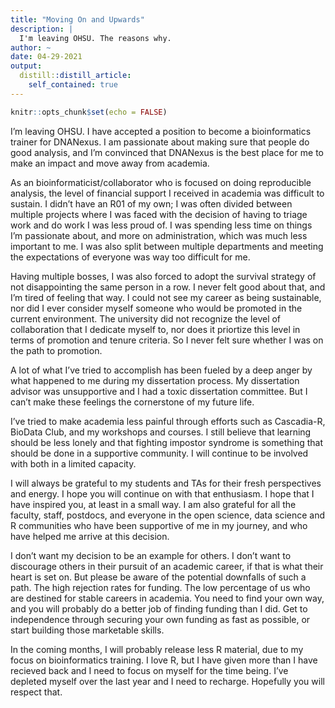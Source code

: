 ```yaml
---
title: "Moving On and Upwards"
description: |
  I'm leaving OHSU. The reasons why.
author: ~
date: 04-29-2021
output:
  distill::distill_article:
    self_contained: true
---
```


```r
knitr::opts_chunk$set(echo = FALSE)
```

I'm leaving OHSU. I have accepted a position to become a bioinformatics trainer for DNANexus. I am passionate about making sure that people do good analysis, and I'm convinced that DNANexus is the best place for me to make an impact and move away from academia.

As an bioinformaticist/collaborator who is focused on doing reproducible analysis, the level of financial support I received in academia was difficult to sustain. I didn't have an R01 of my own; I was often divided between multiple projects where I was faced with the decision of having to triage work and do work I was less proud of. I was spending less time on things I'm passionate about, and more on administration, which was much less important to me. I was also split between multiple departments and meeting the expectations of everyone was way too difficult for me.

Having multiple bosses, I was also forced to adopt the survival strategy of not disappointing the same person in a row. I never felt good about that, and I'm tired of feeling that way. I could not see my career as being sustainable, nor did I ever consider myself someone who would be promoted in the current environment. The university did not recognize the level of collaboration that I dedicate myself to, nor does it priortize this level in terms of promotion and tenure criteria. So I never felt sure whether I was on the path to promotion. 

A lot of what I've tried to accomplish has been fueled by a deep anger by what happened to me during my dissertation process. My dissertation advisor was unsupportive and I had a toxic dissertation committee. But I can't make these feelings the cornerstone of my future life. 

I've tried to make academia less painful through efforts such as Cascadia-R, BioData Club, and my workshops and courses. I still believe that learning should be less lonely and that fighting impostor syndrome is something that should be done in a supportive community. I will continue to be involved with both in a limited capacity. 

I will always be grateful to my students and TAs for their fresh perspectives and energy. I hope you will continue on with that enthusiasm. I hope that I have inspired you, at least in a small way. I am also grateful for all the faculty, staff, postdocs, and everyone in the open science, data science and R communities who have been supportive of me in my journey, and who have helped me arrive at this decision.

I don't want my decision to be an example for others. I don't want to discourage others in their pursuit of an academic career, if that is what their heart is set on. But please be aware of the potential downfalls of such a path. The high rejection rates for funding. The low percentage of us who are destined for stable careers in academia. You need to find your own way, and you will probably do a better job of finding funding than I did. Get to independence through securing your own funding as fast as possible, or start building those marketable skills. 

In the coming months, I will probably release less R material, due to my focus on bioinformatics training. I love R, but I have given more than I have recieved back and I need to focus on myself for the time being. I've depleted myself over the last year and I need to recharge. Hopefully you will respect that.
